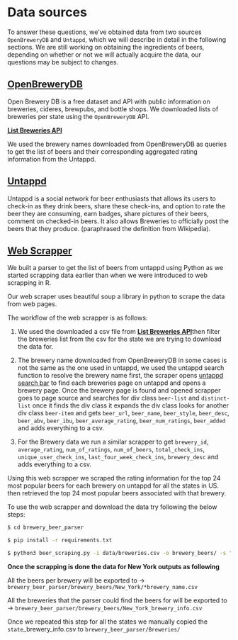# Data sources

To answer these questions, we've obtained data from two sources `OpenBreweryDB` and `Untappd`, which we will describe in detail in the following sections. We are still working on obtaining the ingredients of beers, depending on whether or not we will actually acquire the data, our questions may be subject to changes. 

## [**OpenBreweryDB**](https://openbrewerydb.org) 

Open Brewery DB is a free dataset and API with public information on breweries, cideres, brewpubs, and bottle shops. We downloaded lists of breweries per state using the `OpenBreweryDB` API.

[**List Breweries API**](https://www.openbrewerydb.org/documentation/01-listbreweries)

We used the brewery names downloaded from OpenBreweryDB as queries to get the list of beers and their corresponding aggregated rating information from the Untappd.

## [**Untappd**](https://untappd.com/)

Untappd is a social network for beer enthusiasts that allows its users to check-in as they drink beers, share these check-ins, and option to rate the beer they are consuming, earn badges, share pictures of their beers, comment on checked-in beers. It also allows Breweries to officially post the beers that they produce. (paraphrased the definition from Wikipedia).

## [Web Scrapper](https://github.com/kkcp-dsi/CraftBeerRatingsAnalysis/blob/main/brewery_beer_parser/beer_scraping.py)

We built a parser to get the list of beers from untappd using Python as we started scrapping data earlier than when we were introduced to web scrapping in R.

Our web scraper uses beautiful soup a library in python to scrape the data from web pages.

The workflow of the web scrapper is as follows:

1.  We used the downloaded a csv file from [**List Breweries API**](https://www.openbrewerydb.org/documentation/01-listbreweries)then filter the breweries list from the csv for the state we are trying to download the data for.

2.  The brewery name downloaded from OpenBreweryDB in some cases is not the same as the one used in untappd, we used the untappd search function to resolve the brewery name first, the scraper opens [untappd search bar](https://untappd.com/search?q=) to find each breweries page on untappd and opens a brewery page. Once the brewery page is found and opened scrapper goes to page source and searches for div class `beer-list` and `distinct-list` once it finds the div class it expands the div class looks for another div class `beer-item` and gets `beer_url`, `beer_name`, `beer_style`, `beer_desc`, `beer_abv`, `beer_ibu`, `beer_average_rating`, `beer_num_ratings`, `beer_added` and adds everything to a csv.

3.  For the Brewery data we run a similar scrapper to get `brewery_id`, `average_rating`, `num_of_ratings`, `num_of_beers`, `total_check_ins`, `unique_user_check_ins`, `last_four_week_check_ins`, `brewery_desc` and adds everything to a csv.

Using this web scrapper we scraped the rating information for the top 24 most popular beers for each brewery on untappd for all the states in US. then retrieved the top 24 most popular beers associated with that brewery.

To use the web scrapper and download the data try following the below steps:

``` .bash
$ cd brewery_beer_parser

$ pip install -r requirements.txt

$ python3 beer_scraping.py -i data/breweries.csv -o brewery_beers/ -s "New York"
```

**Once the scrapping is done the data for New York outputs as following**

All the beers per brewery will be exported to -\> `brewery_beer_parser/brewery_beers/New_York/*brewery_name.csv`

All the breweries that the parser could find the beers for will be exported to -\> `brewery_beer_parser/brewery_beers/New_York_brewery_info.csv`

Once we repeated this step for all the states we manually copied the `state`\_brewery_info.csv to `brewery_beer_parser/Breweries/`

